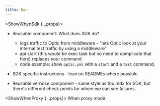 ```yaml
---
title: Bar
---
```



<ShowWhenSdk {...props}>

- Reusable component: What does SDK do?
  - logs traffic to Optic from middleware - "lets Optic look at your internal test traffic by using a middleware"
  - api start (this would be exec task but no need to complicate that here) replaces your command
  - code example: show `optic.yml` with a `start` and a `test` command, 

- SDK specific instructions - lean on READMEs where possible

- Reusable verbose component - same style as foo.mdx for SDK, but there's different check points for where we can see failures.

</ShowWhenSdk>

<ShowWhenProxy {...props}>
  When proxy mode
</ShowWhenProxy>
